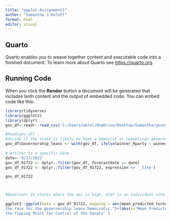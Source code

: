 ```yaml
---
title: "ggplot-Assignment1"
author: "Samantha J Roloff"
format: html
editor: visual
---
```


## Quarto

Quarto enables you to weave together content and executable code into a finished document. To learn more about Quarto see <https://quarto.org>.

## Running Code

When you click the **Render** button a document will be generated that includes both content and the output of embedded code. You can embed code like this:

```r
library(tidyverse)
library(ggplot2)
library(dplyr)
gov_df<-readr::read_csv('C:/Users/werol/OneDrive/Desktop/Samantha/governor_state_toplines_2022.csv', show_col_types = FALSE)

#head(gov_df)
#decide if the state is likely to have a democrat or republican governor
gov_df$Governorship_leans <- with(gov_df, ifelse(winner_Rparty < winner_Dparty, 'Democrat', 'Republican'))
 
# #filter to a specific date
date<-'9/17/2022'
gov_df_91722 <- dplyr::filter(gov_df, forecastdate == date)
gov_df_91722 <- dplyr::filter(gov_df_91722, expression == '_lite')

gov_df_91722



#Question: In states where the vpi is high, that is an individual vote will determine the outcome of the senate race, and the tipping point is high, that is chance that the seat is the tipping point for control of the race, are the governors more likely to be Democrat or Republican?

ggplot2::ggplot(data = gov_df_91722, mapping = aes(mean_predicted_turnout, tipping))+ geom_point(aes(color=Governorship_leans))+scale_color_manual(values = c("Democrat" = "blue", "Republican" = "red"))+theme_bw()+ggtitle("In states where the tipping point of the senate race is high, 
the race for the governorship leans Democratic.")+labs(x="Mean Predicted Turnout for the State Senate Race", y='Chance that the Seat is 
the Tipping Point for Control of the Senate' )

```

